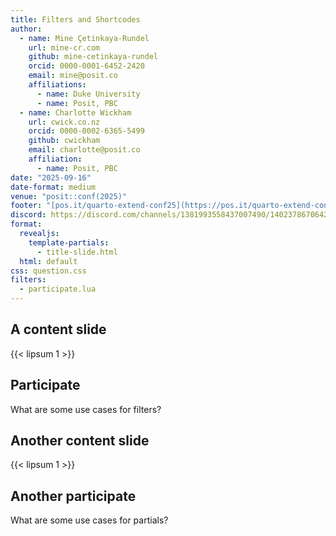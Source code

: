 ```yaml
---
title: Filters and Shortcodes
author:
  - name: Mine Çetinkaya-Rundel
    url: mine-cr.com
    github: mine-cetinkaya-rundel
    orcid: 0000-0001-6452-2420
    email: mine@posit.co
    affiliations:
      - name: Duke University
      - name: Posit, PBC
  - name: Charlotte Wickham
    url: cwick.co.nz
    orcid: 0000-0002-6365-5499
    github: cwickham
    email: charlotte@posit.co
    affiliation:
      - name: Posit, PBC
date: "2025-09-16"
date-format: medium
venue: "posit::conf(2025)"
footer: "[pos.it/quarto-extend-conf25](https://pos.it/quarto-extend-conf25)"
discord: https://discord.com/channels/1381993558437007490/1402378670642827484
format: 
  revealjs:
    template-partials:
      - title-slide.html
  html: default
css: question.css
filters:
  - participate.lua
---
```


## A content slide

{{< lipsum 1 >}}

## Participate 

::: {.participate}
What are some use cases for filters?
:::


## Another content slide

{{< lipsum 1 >}}

## Another participate 

::: {.participate}
What are some use cases for partials?
:::


